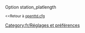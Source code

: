 {{fr/Amorce}}
Option station_platlength

<small><<Retour à [[Main/fr/Openttd.cfg|openttd.cfg]]</small>
[[Category:fr/Réglages et préférences]]